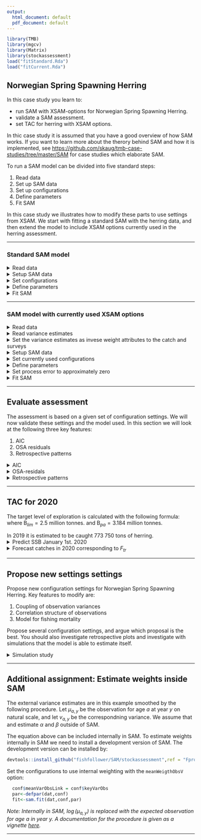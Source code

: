 ```yaml
---
output:
  html_document: default
  pdf_document: default
---
```

```r
library(TMB)
library(mgcv)
library(Matrix)
library(stockassessment)
load("fitStandard.Rda")
load("fitCurrent.Rda")
```


## **Norwegian Spring Spawning Herring** 
In this case study you learn to:

* run SAM with XSAM-options for Norwegian Spring Spawning Herring.
* validate a SAM assessment.
* set TAC for herring with XSAM options.

In thic case study it is assumed that you have a good overview of how SAM works. If you want to learn more about the therory behind SAM and how it is implemented, see [https://github.com/skaug/tmb-case-studies/tree/master/SAM](https://github.com/skaug/tmb-case-studies/tree/master/SAM) for case studies which elaborate SAM. 


To run a SAM model can be divided into five standard steps:

1. Read data
2. Set up SAM data
3. Set up configurations
4. Define parameters
5. Fit SAM

In this case study we illustrates how to modify these parts to use settings from XSAM. We start with fitting a standard SAM with the herring data, and then extend the model to include XSAM options currently used in the herring assessment. 

***
### Standard SAM model

<details>  
  <summary>Read data</summary>
```r
  cn<-read.ices("data/Herring/cn.dat")
  cw<-read.ices("data/Herring/cw.dat")
  dw<-read.ices("data/Herring/dw.dat")
  lf<-read.ices("data/Herring/lf.dat")
  lw<-read.ices("data/Herring/lw.dat")
  mo<-read.ices("data/Herring/mo.dat")
  nm<-read.ices("data/Herring/nm.dat")
  pf<-read.ices("data/Herring/pf.dat")
  pm<-read.ices("data/Herring/pm.dat")
  sw<-read.ices("data/Herring/sw.dat")
  surveys<-read.ices("data/Herring/survey.dat")
```
</details>

<details>  
  <summary>Setup SAM data</summary>
```r
  dat<-setup.sam.data(surveys=surveys,
                      residual.fleet=cn, 
                      prop.mature=mo, 
                      stock.mean.weight=sw, 
                      catch.mean.weight=cw, 
                      dis.mean.weight=dw, 
                      land.mean.weight=lw,
                      prop.f=pf, 
                      prop.m=pm, 
                      natural.mortality=nm, 
                      land.frac=lf)
```
</details>

<details>  
  <summary>Set configurations</summary>
```r
  conf = loadConf(dat,"scripts/Herring/confStandard.cfg")
```
  <em>Note: Use almost the default settings, we will later encounter some convergence issues if we use the default settings.</em>
</details>

<details>  
  <summary>Define parameters</summary>
```r
  par<-defpar(dat,conf)
```
</details>

<details>  
  <summary>Fit SAM</summary>
```r
  fitStandard<-sam.fit(dat,conf,par)
```
</details>


***

### SAM model with currently used XSAM options
<details>  
  <summary>Read data</summary>
```r
  cn<-read.ices("data/herring/cn.dat")
  cw<-read.ices("data/herring/cw.dat")
  dw<-read.ices("data/herring/dw.dat")
  lf<-read.ices("data/herring/lf.dat")
  lw<-read.ices("data/herring/lw.dat")
  mo<-read.ices("data/herring/mo.dat")
  nm<-read.ices("data/herring/nm.dat")
  pf<-read.ices("data/herring/pf.dat")
  pm<-read.ices("data/herring/pm.dat")
  sw<-read.ices("data/herring/sw.dat")
  surveys<-read.ices("data/herring/survey.dat")
```
</details>

<details>  
  <summary>Read variance estimates</summary>
```r
  varC = as.matrix(read.table("data/herring/varC.txt", sep = " "))
  varS1 = as.matrix(read.table("data/herring/varS1.txt", sep = " "))
  varS2 = as.matrix(read.table("data/herring/varS2.txt", sep = " "))
  varS3 = as.matrix(read.table("data/herring/varS3.txt", sep = " "))
```
</details>

<details>  
  <summary>Set the variance estimates as invese weight attributes to the catch and surveys</summary>
```r
  attributes(cn)$weight = 1/(varC)
  attributes(surveys[[1]])$weight = 1/(varS1)
  attributes(surveys[[2]])$weight = 1/(varS2)
  attributes(surveys[[3]])$weight = 1/(varS3)
```
</details>

<details>  
  <summary>Setup SAM data</summary>
```r
  dat<-setup.sam.data(surveys=surveys,
                      residual.fleet=cn, 
                      prop.mature=mo, 
                      stock.mean.weight=sw, 
                      catch.mean.weight=cw, 
                      dis.mean.weight=dw, 
                      land.mean.weight=lw,
                      prop.f=pf, 
                      prop.m=pm, 
                      natural.mortality=nm, 
                      land.frac=lf)
```
  <em>Note: The external variance estimates are now included in `dat$weigth`. When we later fit SAM, the model will use these variance estimates when weighting the data sources.</em>
</details>

<details>  
  <summary>Set currently used configurations</summary>
```r
  conf<-loadConf(dat,"scripts/herring/model.cfg", patch=TRUE)
```
  <em>Note: Key features here are `corFlag`, `stockRecruitmentModelCode` and `keyVarObs`. Make sure you understand how these settings are used to define the model. </em>
</details>

<details>  
  <summary>Define parameters</summary>
```r
  par<-defpar(dat,conf)
```
</details>

<details>  
  <summary>Set process error to approximately zero</summary>
```r
  par$logSdLogN = c(-0.35,-6)
  map = list(logSdLogN = as.factor(c(0,NA)))
```
  <em>Note: The `map` variable informs `sam.fit` that the process error are to be kept to its initial value, which is approximately zero.</em>
</details>

<details>  
  <summary>Fit SAM</summary>
```r
  fitCurrent<-sam.fit(dat,conf,par,map = map)
```
</details>


***
## Evaluate assessment
The assessment is based on a given set of configuration settings. We will now validate these settings and the model used. In this section we will look at the following three key features:

1. AIC
2. OSA residuals
3. Retrospective patterns

<details>  
  <summary>AIC</summary>
```r
  AIC(fitStandard, fitCurrent)
```
  <em>Note: The relatively standard used settings give much lower AIC, meaning that the model fits data significantly better.</em>
</details>

<details>  
  <summary>OSA-residals</summary>
```r
  resStandard = residuals(fitStandard) 
  resCurrent = residuals(fitCurrent)  
  plot(resStandard)
  plot(resCurrent)
```

</details>

<details>  
  <summary>Retrospective patterns</summary>
```r
  retroStandard = retro(fitStandard,year = 7) 
  retroCurrent = retro(fitCurrent,year = 7)
  plot(retroStandard)
  plot(retroCurrent)
```
    ![](retroCurrent.png)
</details>



***


## TAC for 2020
The target level of exploration is calculated with the following formula:
\begin{align}
  F_{tr}=
  \begin{cases}
  0.05 ,& \text{if } \text{SSB} \leq B_{lim}  \\
  0.14- 0.09\frac{B_{pa} - \text{SSB}}{B_{pa}-\text{B}_{lim}} ,& \text{if } \text{B}_{lim} < \text{SSB} \leq B_{pa}  \\
  0.14 ,& \text{if } \text{B}_{pa} < \text{SSB}
  \end{cases}
\end{align}
where $\text{B}_{lim} = 2.5$ million tonnes. and $\text{B}_{pa} = 3.184$ million tonnes.


In 2019 it is estimated to be caught 773 750 tons of herring. 
<details>  
  <summary>Predict SSB January 1st. 2020</summary>
```r
  set.seed(12345)
  forecast(fit,catchval.exact = c(773.750,0))
```
We predict the SSB to be approximately 3.783 million tonnes in 1st january 2020. By using the target level of exploration formula above, we want to target the fishing mortalty to $F_{tr} =  0.14$ in 2020. 
</details>


<details>  
  <summary>Forecast catches in 2020 corresponding to $F_{tr}$</summary>
```r
  set.seed(12345)
  forecast(fit,catchval.exact = c(773.750,NA), fval = c(NA,0.14)) #TODO: no option in SAM to use F-bar weighted with N
```
Estimated catch in 2020 is 503 000 tonnes, which is the advised TAC. 
</details>


***


## Propose new settings settings


Propose new configuration settings for Norwegian Spring Spawning Herring. Key features to modify are:

1. Coupling of observation variances
2. Correlation structure of observations
3. Model for fishing mortality


Propose several configuration settings, and argue which proposal is the best. You should also investigate retrospective plots and investigate with simulations that the model is able to estimate itself.

<details>  
  <summary>Simulation study</summary>
```r
  simStandard = simstudy(fitStandard,nsim = 10)
  ssbplot(simStandard)
```
    ![](simStandardHerring.png)
</details>


***

## Additional assignment: Estimate weights inside SAM

The external variance estimates are in this example smoothed by the following procedure. Let $\mu_{a,y}$ be the observation for age $a$ at year $y$ on natural scale, and let $v_{a,y}$ be the correspondning variance. We assume that
\begin{align}
 v_{a,y} = \alpha \mu_{a,y}^\beta, 
\end{align}
and estimate $\alpha$ and $\beta$ outside of SAM. 

The equation above can be included internally in SAM. To estimate weights internally in SAM we need to install a development version of SAM. The development version can be installed by:

```r
devtools::install_github("fishfollower/SAM/stockassessment",ref = "FprocVarMeanLink")
```

Set the configurations to use internal weighting with the `meanWeigthObsV` option:

```r
  conf$meanVarObsLink = conf$keyVarObs
  par<-defpar(dat,conf)
  fit<-sam.fit(dat,conf,par)
```
<em>Note: Internally in SAM, $\log(\mu_{a,y})$ is replaced with the expected observation for age $a$ in year $y$. A documentation for the procedure is given as a vignette [here](https://github.com/fishfollower/SAM/tree/vignettes/stockassessment/vignettes).</em>


***


